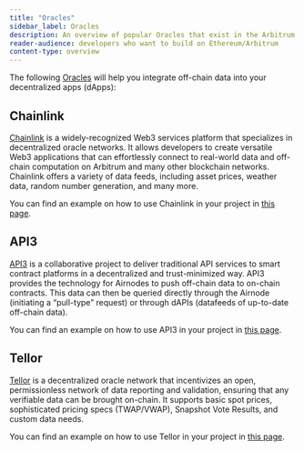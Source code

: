 ```yaml
---
title: "Oracles"
sidebar_label: Oracles
description: An overview of popular Oracles that exist in the Arbitrum ecosystem
reader-audience: developers who want to build on Ethereum/Arbitrum
content-type: overview
---
```



<KnowMoreToolsBox />

The following [Oracles](../../for-devs/concepts/oracles.mdx) will help you integrate off-chain data into your decentralized apps (dApps):

## Chainlink

[Chainlink](https://chain.link/) is a widely-recognized Web3 services platform that specializes in decentralized oracle networks. It allows developers to create versatile Web3 applications that can effortlessly connect to real-world data and off-chain computation on Arbitrum and many other blockchain networks. Chainlink offers a variety of data feeds, including asset prices, weather data, random number generation, and many more.

You can find an example on how to use Chainlink in your project in [this page](../../devs-how-tos/how-to-use-oracles.mdx).

## API3

[API3](https://api3.org/) is a collaborative project to deliver traditional API services to smart contract platforms in a decentralized and trust-minimized way. API3 provides the technology for Airnodes to push off-chain data to on-chain contracts. This data can then be queried directly through the Airnode (initiating a “pull-type” request) or through dAPIs (datafeeds of up-to-date off-chain data).

You can find an example on how to use API3 in your project in [this page](../../devs-how-tos/how-to-use-oracles.mdx).

## Tellor

[Tellor](https://tellor.io/) is a decentralized oracle network that incentivizes an open, permissionless network of data reporting and validation, ensuring that any verifiable data can be brought on-chain. It supports basic spot prices, sophisticated pricing specs (TWAP/VWAP), Snapshot Vote Results, and custom data needs.

You can find an example on how to use Tellor in your project in [this page](../../devs-how-tos/how-to-use-oracles.mdx).